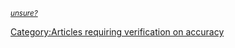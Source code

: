<sup>''[[Template:Unsure|unsure?]]''</sup><includeonly>[[Category:Articles requiring verification on accuracy]]</includeonly><noinclude>
{{documentation}}<!-- ADD CATEGORIES ON DOCUMENTATION PAGE, NOT HERE -->
</noinclude>